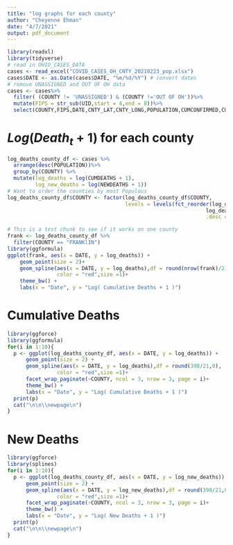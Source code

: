 ```yaml
---
title: "log graphs for each county"
author: "Cheyenne Ehman"
date: "4/7/2021"
output: pdf_document
---
```


```r
library(readxl)
library(tidyverse)
# read in OHIO_CASES_DATA
cases <- read_excel("COVID_CASES_OH_CNTY_20210223_pop.xlsx")
cases$DATE <- as.Date(cases$DATE, "%m/%d/%Y") # convert dates
# remove UNASSIGNED and OUT OF OH data
cases <- cases%>%
  filter( (COUNTY != 'UNASSIGNED') & (COUNTY !='OUT OF OH'))%>%
  mutate(FIPS = str_sub(UID,start = 4,end = 8))%>%
  select(COUNTY,FIPS,DATE,CNTY_LAT,CNTY_LONG,POPULATION,CUMCONFIRMED,CUMDEATHS,NEWDEATHS,NEWCONFIRMED)
```

# $Log(Death_t + 1)$ for each county

```r
log_deaths_county_df <- cases %>%
  arrange(desc(POPULATION))%>%
  group_by(COUNTY) %>%
  mutate(log_deaths = log(CUMDEATHS + 1),
         log_new_deaths = log(NEWDEATHS + 1))
# Want to order the counties by most Populous
log_deaths_county_df$COUNTY <- factor(log_deaths_county_df$COUNTY,
                                      levels = levels(fct_reorder(log_deaths_county_df$COUNTY,
                                                                log_deaths_county_df$POPULATION,max,
                                                                .desc = TRUE)))
```

```r
# This is a test chunk to see if it works on one county
frank <- log_deaths_county_df %>%
  filter(COUNTY == "FRANKlIN")
library(ggformula)
ggplot(frank, aes(x = DATE, y = log_deaths)) + 
    geom_point(size = 2)+ 
    geom_spline(aes(x = DATE, y = log_deaths),df = round(nrow(frank)/21,0), 
                color = "red",size =1)+ 
    theme_bw() + 
    labs(x = "Date", y = "Log( Cumulative Deaths + 1 )")
```


# Cumulative Deaths

```r
library(ggforce)
library(ggformula)
for(i in 1:10){
  p <- ggplot(log_deaths_county_df, aes(x = DATE, y = log_deaths)) + 
      geom_point(size = 2) + 
      geom_spline(aes(x = DATE, y = log_deaths),df = round(398/21,0), 
                color = "red",size =1)+ 
      facet_wrap_paginate(~COUNTY, ncol = 3, nrow = 3, page = i)+ 
      theme_bw() + 
      labs(x = "Date", y = "Log( Cumulative Deaths + 1 )")
  print(p)
  cat("\n\n\\newpage\n")
}
```

# New Deaths

```r
library(ggforce)
library(splines)
for(i in 1:10){
  p <- ggplot(log_deaths_county_df, aes(x = DATE, y = log_new_deaths)) + 
      geom_point(size = 2) + 
      geom_spline(aes(x = DATE, y = log_new_deaths),df = round(398/21,0), 
                color = "red",size =1)+ 
      facet_wrap_paginate(~COUNTY, ncol = 3, nrow = 3, page = i)+ 
      theme_bw() + 
      labs(x = "Date", y = "Log( New Deaths + 1 )")
  print(p)
  cat("\n\n\\newpage\n")
}
```
